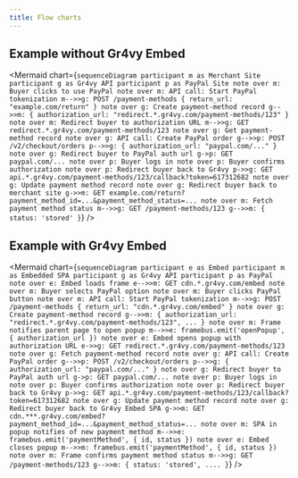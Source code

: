 ```yaml
---
title: Flow charts
---
```



## Example without Gr4vy Embed

<Mermaid
  chart={`
    sequenceDiagram
      participant m as Merchant Site
      participant g as Gr4vy API
      participant p as PayPal Site
      note over m: Buyer clicks to use PayPal
      note over m: API call: Start PayPal tokenization
      m-->>g: POST /payment-methods { return_url: "example.com/return" }
      note over g: Create payment-method record
      g-->>m: { authorization_url: "redirect.*.gr4vy.com/payment-methods/123" }
      note over m: Redirect buyer to authorization URL
      m-->>g: GET redirect.*.gr4vy.com/payment-methods/123
      note over g: Get payment-method record
      note over g: API call: Create PayPal order
      g-->>p: POST /v2/checkout/orders
      p-->>g: { authorization_url: "paypal.com/..." }
      note over g: Redirect buyer to PayPal auth url
      g->p: GET paypal.com/...
      note over p: Buyer logs in
      note over p: Buyer confirms authorization
      note over p: Redirect buyer back to Gr4vy
      p->>g: GET api.*.gr4vy.com/payment-methods/123/callback?token=617312682
      note over g: Update payment method record
      note over g: Redirect buyer back to merchant site
      g->>m: GET example.com/return?payment_method_id=...&payment_method_status=...
      note over m: Fetch payment method status
      m-->>g: GET /payment-methods/123
      g-->>m: { status: 'stored' }
`}
/>

## Example with Gr4vy Embed

<Mermaid
  chart={`
    sequenceDiagram
      participant e as Embed
      participant m as Embedded SPA
      participant g as Gr4vy API
      participant p as PayPal
      note over e: Embed loads frame
      e-->>m: GET cdn.*.gr4vy.com/embed
      note over m: Buyer selects PayPal option
      note over m: Buyer clicks PayPal button
      note over m: API call: Start PayPal tokenization
      m-->>g: POST /payment-methods { return_url: "cdn.*.gr4vy.com/embed" }
      note over g: Create payment-method record
      g-->>m: { authorization_url: "redirect.*.gr4vy.com/payment-methods/123", ... }
      note over m: Frame notifies parent page to open popup
      m-->>e: framebus.emit('openPopup', { authorization_url })
      note over e: Embed opens popup with authorization URL
      e->>g: GET redirect.*.gr4vy.com/payment-methods/123
      note over g: Fetch payment-method record
      note over g: API call: Create PayPal order
      g-->>p: POST /v2/checkout/orders
      p-->>g: { authorization_url: "paypal.com/..." }
      note over g: Redirect buyer to PayPal auth url
      g->p: GET paypal.com/...
      note over p: Buyer logs in
      note over p: Buyer confirms authorization
      note over p: Redirect buyer back to Gr4vy
      p->>g: GET api.*.gr4vy.com/payment-methods/123/callback?token=617312682
      note over g: Update payment method record
      note over g: Redirect buyer back to Gr4vy Embed SPA
      g->>m: GET cdn.***.gr4vy.com/embed?payment_method_id=...&payment_method_status=...
      note over m: SPA in popup notifies of new payment method
      m-->>e: framebus.emit('paymentMethod', { id, status })
      note over e: Embed closes popup
      m-->>m: framebus.emit('paymentMethod', { id, status })
      note over m: Frame confirms payment method status
      m-->>g: GET /payment-methods/123
      g-->>m: { status: 'stored', .... }
`}
/>
